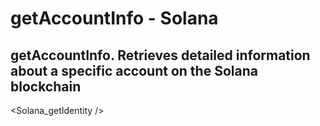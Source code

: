 # getAccountInfo - Solana

## getAccountInfo.  Retrieves detailed information about a specific account on the Solana blockchain


<Solana_getIdentity />
